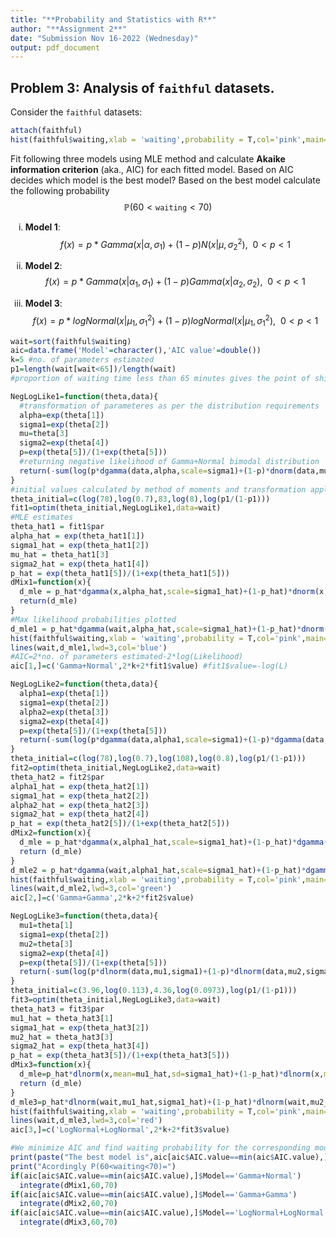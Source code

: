 ---
title: "**Probability and Statistics with R**"
author: "**Assignment 2**"
date: "Submission Nov 16-2022 (Wednesday)"
output: pdf_document
---

## Problem 3: Analysis of `faithful` datasets.

Consider the `faithful` datasets:
```{r}
attach(faithful)
hist(faithful$waiting,xlab = 'waiting',probability = T,col='pink',main='')
```
Fit following three models using MLE method and calculate **Akaike information criterion** (aka., AIC) for each fitted model. Based on AIC decides which model is the best model? Based on the best model calculate the following probability
$$
\mathbb{P}(60<\texttt{waiting}<70)
$$

(i) **Model 1**:
$$
f(x)=p*Gamma(x|\alpha,\sigma_1)+(1-p)N(x|\mu,\sigma_2^2),~~0<p<1
$$

(ii) **Model 2**:
$$
f(x)=p*Gamma(x|\alpha_1,\sigma_1)+(1-p)Gamma(x|\alpha_2,\sigma_2),~~0<p<1
$$

(iii) **Model 3**:
$$
f(x)=p*logNormal(x|\mu_1,\sigma_1^2)+(1-p)logNormal(x|\mu_1,\sigma_1^2),~~0<p<1
$$
```{r}
wait=sort(faithful$waiting)
aic=data.frame('Model'=character(),'AIC value'=double())
k=5 #no. of parameters estimated
p1=length(wait[wait<65])/length(wait)
#proportion of waiting time less than 65 minutes gives the point of shift from first distribution to second
```

```{r}
NegLogLike1=function(theta,data){
  #transformation of parameteres as per the distribution requirements
  alpha=exp(theta[1]) 
  sigma1=exp(theta[2])
  mu=theta[3]
  sigma2=exp(theta[4])
  p=exp(theta[5])/(1+exp(theta[5]))
  #returning negative likelihood of Gamma+Normal bimodal distribution
  return(-sum(log(p*dgamma(data,alpha,scale=sigma1)+(1-p)*dnorm(data,mu,sigma2))))
}
#initial values calculated by method of moments and transformation applied
theta_initial=c(log(78),log(0.7),83,log(8),log(p1/(1-p1)))
fit1=optim(theta_initial,NegLogLike1,data=wait)
#MLE estimates
theta_hat1 = fit1$par
alpha_hat = exp(theta_hat1[1])
sigma1_hat = exp(theta_hat1[2])
mu_hat = theta_hat1[3]
sigma2_hat = exp(theta_hat1[4])
p_hat = exp(theta_hat1[5])/(1+exp(theta_hat1[5]))
dMix1=function(x){
  d_mle = p_hat*dgamma(x,alpha_hat,scale=sigma1_hat)+(1-p_hat)*dnorm(x,mean=mu_hat,sd=sigma2_hat)
  return(d_mle)
}
#Max likelihood probabilities plotted
d_mle1 = p_hat*dgamma(wait,alpha_hat,scale=sigma1_hat)+(1-p_hat)*dnorm(wait,mean=mu_hat,sd=sigma2_hat)
hist(faithful$waiting,xlab = 'waiting',probability = T,col='pink',main='')
lines(wait,d_mle1,lwd=3,col='blue')
#AIC=2*no. of parameters estimated-2*log(Likelihood)
aic[1,]=c('Gamma+Normal',2*k+2*fit1$value) #fit1$value=-log(L)
```
```{r}
NegLogLike2=function(theta,data){
  alpha1=exp(theta[1])
  sigma1=exp(theta[2])
  alpha2=exp(theta[3])
  sigma2=exp(theta[4])
  p=exp(theta[5])/(1+exp(theta[5]))
  return(-sum(log(p*dgamma(data,alpha1,scale=sigma1)+(1-p)*dgamma(data,alpha2,scale=sigma2))))
}
theta_initial=c(log(78),log(0.7),log(108),log(0.8),log(p1/(1-p1)))
fit2=optim(theta_initial,NegLogLike2,data=wait)
theta_hat2 = fit2$par
alpha1_hat = exp(theta_hat2[1])
sigma1_hat = exp(theta_hat2[2])
alpha2_hat = exp(theta_hat2[3])
sigma2_hat = exp(theta_hat2[4])
p_hat = exp(theta_hat2[5])/(1+exp(theta_hat2[5]))
dMix2=function(x){
  d_mle = p_hat*dgamma(x,alpha1_hat,scale=sigma1_hat)+(1-p_hat)*dgamma(x,shape=alpha2_hat,scale=sigma2_hat)
  return (d_mle)
}
d_mle2 = p_hat*dgamma(wait,alpha1_hat,scale=sigma1_hat)+(1-p_hat)*dgamma(wait,shape=alpha2_hat,scale=sigma2_hat)
hist(faithful$waiting,xlab = 'waiting',probability = T,col='pink',main='')
lines(wait,d_mle2,lwd=3,col='green')
aic[2,]=c('Gamma+Gamma',2*k+2*fit2$value)
```

```{r}
NegLogLike3=function(theta,data){
  mu1=theta[1]
  sigma1=exp(theta[2])
  mu2=theta[3]
  sigma2=exp(theta[4])
  p=exp(theta[5])/(1+exp(theta[5]))
  return(-sum(log(p*dlnorm(data,mu1,sigma1)+(1-p)*dlnorm(data,mu2,sigma2))))
}
theta_initial=c(3.96,log(0.113),4.36,log(0.0973),log(p1/(1-p1)))
fit3=optim(theta_initial,NegLogLike3,data=wait)
theta_hat3 = fit3$par
mu1_hat = theta_hat3[1]
sigma1_hat = exp(theta_hat3[2])
mu2_hat = theta_hat3[3]
sigma2_hat = exp(theta_hat3[4])
p_hat = exp(theta_hat3[5])/(1+exp(theta_hat3[5]))
dMix3=function(x){
  d_mle=p_hat*dlnorm(x,mean=mu1_hat,sd=sigma1_hat)+(1-p_hat)*dlnorm(x,mean=mu2_hat,sd=sigma2_hat)
  return (d_mle)
}
d_mle3=p_hat*dlnorm(wait,mu1_hat,sigma1_hat)+(1-p_hat)*dlnorm(wait,mu2_hat,sigma2_hat)
hist(faithful$waiting,xlab = 'waiting',probability = T,col='pink',main='')
lines(wait,d_mle3,lwd=3,col='red')
aic[3,]=c('LogNormal+LogNormal',2*k+2*fit3$value)
```

```{r}
#We minimize AIC and find waiting probability for the corresponding model
print(paste("The best model is",aic[aic$AIC.value==min(aic$AIC.value),]$Model))
print("Acordingly P(60<waiting<70)=")
if(aic[aic$AIC.value==min(aic$AIC.value),]$Model=='Gamma+Normal')
  integrate(dMix1,60,70)
if(aic[aic$AIC.value==min(aic$AIC.value),]$Model=='Gamma+Gamma')
  integrate(dMix2,60,70)
if(aic[aic$AIC.value==min(aic$AIC.value),]$Model=='LogNormal+LogNormal')
  integrate(dMix3,60,70)
```